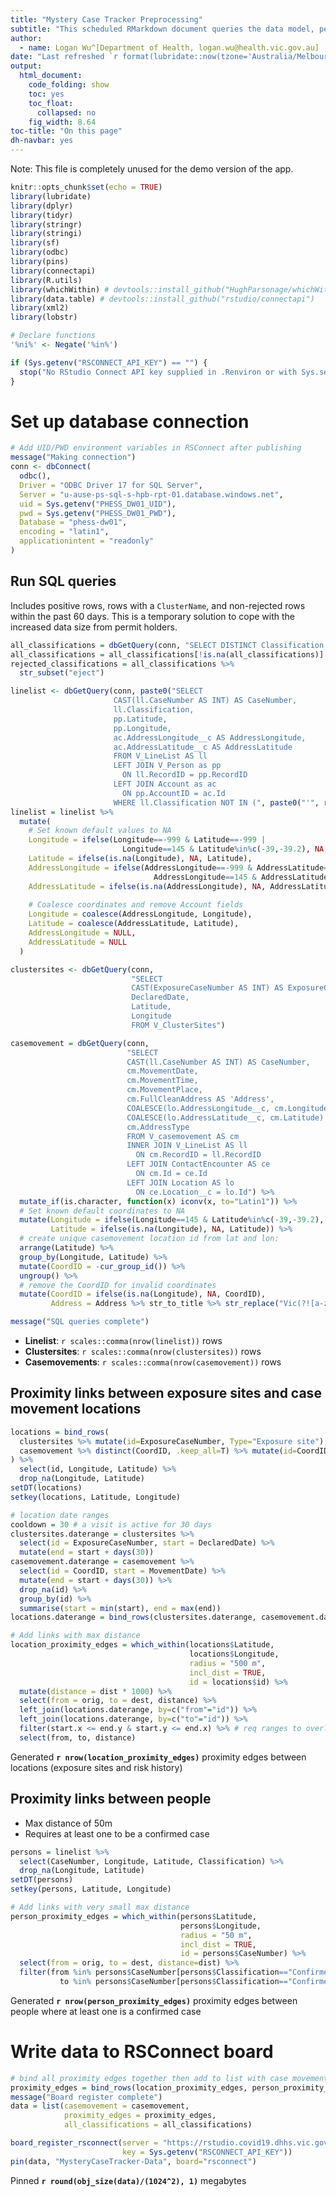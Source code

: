 ```yaml
---
title: "Mystery Case Tracker Preprocessing"
subtitle: "This scheduled RMarkdown document queries the data model, performs preprocessing, updates the pinned datasources and restarts the Mystery Case Tracker app."
author:
  - name: Logan Wu^[Department of Health, logan.wu@health.vic.gov.au]
date: "Last refreshed `r format(lubridate::now(tzone='Australia/Melbourne'), '%d %B, %Y %H:%M')`"
output:
  html_document:
    code_folding: show
    toc: yes
    toc_float:
      collapsed: no
    fig_width: 8.64
toc-title: "On this page"
dh-navbar: yes
---
```


Note: This file is completely unused for the demo version of the app.

```r
knitr::opts_chunk$set(echo = TRUE)
library(lubridate)
library(dplyr)
library(tidyr)
library(stringr)
library(stringi)
library(sf)
library(odbc)
library(pins)
library(connectapi)
library(R.utils)
library(whichWithin) # devtools::install_github("HughParsonage/whichWithin")
library(data.table) # devtools::install_github("rstudio/connectapi")
library(xml2)
library(lobstr)

# Declare functions
'%ni%' <- Negate('%in%')

if (Sys.getenv("RSCONNECT_API_KEY") == "") {
  stop("No RStudio Connect API key supplied in .Renviron or with Sys.setenv(). Contact LW for assistance")
}
```

# Set up database connection

```r
# Add UID/PWD environment variables in RSConnect after publishing
message("Making connection")
conn <- dbConnect(
  odbc(),
  Driver = "ODBC Driver 17 for SQL Server",
  Server = "u-ause-ps-sql-s-hpb-rpt-01.database.windows.net",
  uid = Sys.getenv("PHESS_DW01_UID"),
  pwd = Sys.getenv("PHESS_DW01_PWD"),
  Database = "phess-dw01",
  encoding = "latin1",
  applicationintent = "readonly"
)
```

## Run SQL queries

Includes positive rows, rows with a `ClusterName`, and non-rejected rows within the past 60 days. This is a temporary solution to cope with the increased data size from permit holders.

```r
all_classifications = dbGetQuery(conn, "SELECT DISTINCT Classification FROM sf_derived.LineList")
all_classifications = all_classifications[!is.na(all_classifications)]
rejected_classifications = all_classifications %>%
  str_subset("eject")
```

```r
linelist <- dbGetQuery(conn, paste0("SELECT
                       CAST(ll.CaseNumber AS INT) AS CaseNumber,
                       ll.Classification,
                       pp.Latitude,
                       pp.Longitude,
                       ac.AddressLongitude__c AS AddressLongitude,
                       ac.AddressLatitude__c AS AddressLatitude
                       FROM V_LineList AS ll
                       LEFT JOIN V_Person as pp
                         ON ll.RecordID = pp.RecordID
                       LEFT JOIN Account as ac
                         ON pp.AccountID = ac.Id
                       WHERE ll.Classification NOT IN (", paste0("'", rejected_classifications, "'", collapse=", "), ")"))
linelist = linelist %>%
  mutate(
    # Set known default values to NA
    Longitude = ifelse(Longitude==-999 & Latitude==-999 |
                         Longitude==145 & Latitude%in%c(-39,-39.2), NA, Longitude),
    Latitude = ifelse(is.na(Longitude), NA, Latitude),
    AddressLongitude = ifelse(AddressLongitude==-999 & AddressLatitude==-999 |
                                AddressLongitude==145 & AddressLatitude%in%c(-39,-39.2), NA, AddressLongitude),
    AddressLatitude = ifelse(is.na(AddressLongitude), NA, AddressLatitude),
    
    # Coalesce coordinates and remove Account fields
    Longitude = coalesce(AddressLongitude, Longitude),
    Latitude = coalesce(AddressLatitude, Latitude),
    AddressLongitude = NULL,
    AddressLatitude = NULL
  )
```

```r
clustersites <- dbGetQuery(conn, 
                           "SELECT
                           CAST(ExposureCaseNumber AS INT) AS ExposureCaseNumber,
                           DeclaredDate,
                           Latitude,
                           Longitude
                           FROM V_ClusterSites")
```

```r
casemovement = dbGetQuery(conn,
                          "SELECT
                          CAST(ll.CaseNumber AS INT) AS CaseNumber,
                          cm.MovementDate,
                          cm.MovementTime,
                          cm.MovementPlace,
                          cm.FullCleanAddress AS 'Address',
                          COALESCE(lo.AddressLongitude__c, cm.Longitude) AS Longitude,
                          COALESCE(lo.AddressLatitude__c, cm.Latitude) AS Latitude,
                          cm.AddressType
                          FROM V_casemovement AS cm
                          INNER JOIN V_LineList AS ll
                            ON cm.RecordID = ll.RecordID
                          LEFT JOIN ContactEncounter AS ce
                            ON cm.Id = ce.Id
                          LEFT JOIN Location AS lo
                            ON ce.Location__c = lo.Id") %>%
  mutate_if(is.character, function(x) iconv(x, to="Latin1")) %>%
  # Set known default coordinates to NA
  mutate(Longitude = ifelse(Longitude==145 & Latitude%in%c(-39,-39.2), NA, Longitude),
         Latitude = ifelse(is.na(Longitude), NA, Latitude)) %>%
  # create unique casemovement location id from lat and lon:
  arrange(Latitude) %>%
  group_by(Longitude, Latitude) %>%
  mutate(CoordID = -cur_group_id()) %>%
  ungroup() %>%
  # remove the CoordID for invalid coordinates
  mutate(CoordID = ifelse(is.na(Longitude), NA, CoordID),
         Address = Address %>% str_to_title %>% str_replace("Vic(?![a-z])", "VIC"))

message("SQL queries complete")
```

- **Linelist**: `r scales::comma(nrow(linelist))` rows
- **Clustersites**: `r scales::comma(nrow(clustersites))` rows
- **Casemovements**: `r scales::comma(nrow(casemovement))` rows

## Proximity links between exposure sites and case movement locations

```r
locations = bind_rows(
  clustersites %>% mutate(id=ExposureCaseNumber, Type="Exposure site"),
  casemovement %>% distinct(CoordID, .keep_all=T) %>% mutate(id=CoordID, Type="Risk history")
) %>%
  select(id, Longitude, Latitude) %>%
  drop_na(Longitude, Latitude)
setDT(locations)
setkey(locations, Latitude, Longitude)

# location date ranges
cooldown = 30 # a visit is active for 30 days
clustersites.daterange = clustersites %>%
  select(id = ExposureCaseNumber, start = DeclaredDate) %>%
  mutate(end = start + days(30))
casemovement.daterange = casemovement %>%
  select(id = CoordID, start = MovementDate) %>%
  mutate(end = start + days(30)) %>%
  drop_na(id) %>%
  group_by(id) %>%
  summarise(start = min(start), end = max(end))
locations.daterange = bind_rows(clustersites.daterange, casemovement.daterange)

# Add links with max distance
location_proximity_edges = which_within(locations$Latitude, 
                                        locations$Longitude,
                                        radius = "500 m",
                                        incl_dist = TRUE,
                                        id = locations$id) %>%
  mutate(distance = dist * 1000) %>%
  select(from = orig, to = dest, distance) %>%
  left_join(locations.daterange, by=c("from"="id")) %>%
  left_join(locations.daterange, by=c("to"="id")) %>%
  filter(start.x <= end.y & start.y <= end.x) %>% # req ranges to overlap
  select(from, to, distance)
```

Generated **`r nrow(location_proximity_edges)`** proximity edges between locations (exposure sites and risk history)

## Proximity links between people

- Max distance of 50m
- Requires at least one to be a confirmed case

```r
persons = linelist %>%
  select(CaseNumber, Longitude, Latitude, Classification) %>%
  drop_na(Longitude, Latitude)
setDT(persons)
setkey(persons, Latitude, Longitude)

# Add links with very small max distance
person_proximity_edges = which_within(persons$Latitude, 
                                      persons$Longitude,
                                      radius = "50 m",
                                      incl_dist = TRUE,
                                      id = persons$CaseNumber) %>%
  select(from = orig, to = dest, distance=dist) %>%
  filter(from %in% persons$CaseNumber[persons$Classification=="Confirmed"] |
           to %in% persons$CaseNumber[persons$Classification=="Confirmed"])
```

Generated **`r nrow(person_proximity_edges)`** proximity edges between people where at least one is a confirmed case

# Write data to RSConnect board

```r
# bind all proximity edges together then add to list with case movements
proximity_edges = bind_rows(location_proximity_edges, person_proximity_edges)
message("Board register complete")
data = list(casemovement = casemovement,
            proximity_edges = proximity_edges,
            all_classifications = all_classifications)

board_register_rsconnect(server = "https://rstudio.covid19.dhhs.vic.gov.au",
                         key = Sys.getenv("RSCONNECT_API_KEY"))
pin(data, "MysteryCaseTracker-Data", board="rsconnect")
```

Pinned **`r round(obj_size(data)/(1024^2), 1)`** megabytes

